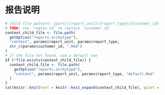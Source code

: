 # 报告说明

```r
# child file pattern: {part}/{report_unit}/{report_type}/{customer_id}.Rmd
# TODO: use `region_id` to replace `customer_id`
context_child_file <- file.path(
  getOption("reports.archytype"),
  "context", params$report_unit, params$report_type,
  str_c(params$customer_id, ".Rmd")
)
# if the file not found, use a default one
if (!file.exists(context_child_file)) {
  context_child_file <- file.path(
    getOption("reports.archytype"),
    "context", params$report_unit, params$report_type, "default.Rmd"
  )
}
cat(knitr::knit(text = knitr::knit_expand(context_child_file), quiet = TRUE))
```
